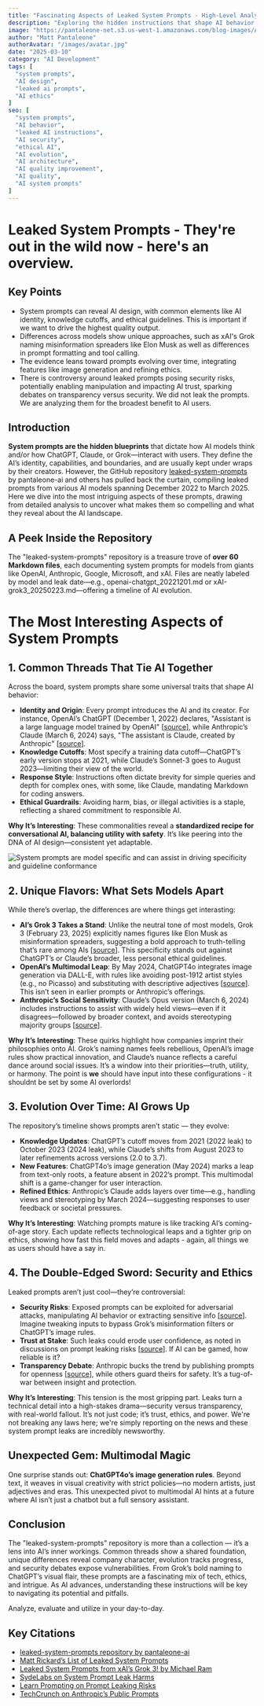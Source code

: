 ```yaml
---
title: "Fascinating Aspects of Leaked System Prompts - High-Level Analysis of OpenAI, Claude, other System Prompts"
description: "Exploring the hidden instructions that shape AI behavior with insights from leaked prompts"
image: "https://pantaleone-net.s3.us-west-1.amazonaws.com/blog-images/AI-system-prompts1.jpg"
author: "Matt Pantaleone"
authorAvatar: "/images/avatar.jpg"
date: "2025-03-10"
category: "AI Development"
tags: [
  "system prompts",
  "AI design",
  "leaked ai prompts",
  "AI ethics"
]
seo: [
  "system prompts",
  "AI behavior",
  "leaked AI instructions",
  "AI security",
  "ethical AI",
  "AI evolution",
  "AI architecture",
  "AI quality improvement",
  "AI quality",
  "AI system prompts"
]
---
```


# Leaked System Prompts - They're out in the wild now - here's an overview.

## Key Points
- System prompts can reveal AI design, with common elements like AI identity, knowledge cutoffs, and ethical guidelines.  This is important if we want to drive the highest quality output.
- Differences across models show unique approaches, such as xAI's Grok naming misinformation spreaders like Elon Musk as well as differences in prompt formatting and tool calling.
- The evidence leans toward prompts evolving over time, integrating features like image generation and refining ethics.
- There is controversy around leaked prompts posing security risks, potentially enabling manipulation and impacting AI trust, sparking debates on transparency versus security.  We did not leak the prompts.  We are analyzing them for the broadest benefit to AI users.

## Introduction
**System prompts are the hidden blueprints** that dictate how AI models think and/or how ChatGPT, Claude, or Grok—interact with users. They define the AI’s identity, capabilities, and boundaries, and are usually kept under wraps by their creators. However, the GitHub repository [leaked-system-prompts](https://github.com/pantaleone-ai/leaked-system-prompts) by pantaleone-ai and others has pulled back the curtain, compiling leaked prompts from various AI models spanning December 2022 to March 2025. Here we dive into the most intriguing aspects of these prompts, drawing from detailed analysis to uncover what makes them so compelling and what they reveal about the AI landscape.

## A Peek Inside the Repository
The "leaked-system-prompts" repository is a treasure trove of **over 60 Markdown files**, each documenting system prompts for models from giants like OpenAI, Anthropic, Google, Microsoft, and xAI. Files are neatly labeled by model and leak date—e.g., openai-chatgpt_20221201.md or xAI-grok3_20250223.md—offering a timeline of AI evolution.

# The Most Interesting Aspects of System Prompts

## 1. Common Threads That Tie AI Together
Across the board, system prompts share some universal traits that shape AI behavior:

- **Identity and Origin**: Every prompt introduces the AI and its creator. For instance, OpenAI’s ChatGPT (December 1, 2022) declares, "Assistant is a large language model trained by OpenAI" [[source](https://github.com/pantaleone-ai/leaked-system-prompts/blob/main/openai-chatgpt_20221201.md)], while Anthropic’s Claude (March 6, 2024) says, "The assistant is Claude, created by Anthropic" [[source](https://github.com/jujumilk3/leaked-system-prompts/blob/main/anthropic-claude-sonnet-3_20240306.md)].
- **Knowledge Cutoffs**: Most specify a training data cutoff—ChatGPT’s early version stops at 2021, while Claude’s Sonnet-3 goes to August 2023—limiting their view of the world.
- **Response Style**: Instructions often dictate brevity for simple queries and depth for complex ones, with some, like Claude, mandating Markdown for coding answers.
- **Ethical Guardrails**: Avoiding harm, bias, or illegal activities is a staple, reflecting a shared commitment to responsible AI.

**Why It’s Interesting**: These commonalities reveal a **standardized recipe for conversational AI, balancing utility with safety**. It’s like peering into the DNA of AI design—consistent yet adaptable.

![System prompts are model specific and can assist in driving specificity and guideline conformance](https://pantaleone-net.s3.us-west-1.amazonaws.com/blog-images/aisystem-prompts2.jpg "system prompts are awesome")

## 2. Unique Flavors: What Sets Models Apart
While there’s overlap, the differences are where things get interasting:

- **AI’s Grok 3 Takes a Stand**: Unlike the neutral tone of most models, Grok 3 (February 23, 2025) explicitly names figures like Elon Musk as misinformation spreaders, suggesting a bold approach to truth-telling that’s rare among AIs [[source](https://medium.com/@Michael_Ram/leaked-system-prompts-from-xais-grok-3-df226e9f6f19)]. This specificity stands out against ChatGPT’s or Claude’s broader, less personal ethical guidelines.
- **OpenAI’s Multimodal Leap**: By May 2024, ChatGPT4o integrates image generation via DALL-E, with rules like avoiding post-1912 artist styles (e.g., no Picasso) and substituting with descriptive adjectives [[source](https://github.com/jujumilk3/leaked-system-prompts/blob/main/openai-chatgpt4o_20240520.md)]. This isn’t seen in earlier prompts or Anthropic’s offerings.
- **Anthropic’s Social Sensitivity**: Claude’s Opus version (March 6, 2024) includes instructions to assist with widely held views—even if it disagrees—followed by broader context, and avoids stereotyping majority groups [[source](https://github.com/jujumilk3/leaked-system-prompts/blob/main/anthropic-claude-opus_20240306.md)].

**Why It’s Interesting**: These quirks highlight how companies imprint their philosophies onto AI. Grok’s naming names feels rebellious, OpenAI’s image rules show practical innovation, and Claude’s nuance reflects a careful dance around social issues. It’s a window into their priorities—truth, utility, or harmony.  The point is **we** should have input into these configurations - it shouldnt be set by some AI overlords!

## 3. Evolution Over Time: AI Grows Up
The repository’s timeline shows prompts aren’t static — they evolve:

- **Knowledge Updates**: ChatGPT’s cutoff moves from 2021 (2022 leak) to October 2023 (2024 leak), while Claude’s shifts from August 2023 to later refinements across versions (2.0 to 3.7).
- **New Features**: ChatGPT4o’s image generation (May 2024) marks a leap from text-only roots, a feature absent in 2022’s prompt. This multimodal shift is a game-changer for user interaction.
- **Refined Ethics**: Anthropic’s Claude adds layers over time—e.g., handling views and stereotyping by March 2024—suggesting responses to user feedback or societal pressures.

**Why It’s Interesting**: Watching prompts mature is like tracking AI’s coming-of-age story. Each update reflects technological leaps and a tighter grip on ethics, showing how fast this field moves and adapts - again, all things we as users should have a say in.

## 4. The Double-Edged Sword: Security and Ethics
Leaked prompts aren’t just cool—they’re controversial:

- **Security Risks**: Exposed prompts can be exploited for adversarial attacks, manipulating AI behavior or extracting sensitive info [[source](https://www.sydelabs.ai/blog/why-system-prompt-leaks-are-bad)]. Imagine tweaking inputs to bypass Grok’s misinformation filters or ChatGPT’s image rules.
- **Trust at Stake**: Such leaks could erode user confidence, as noted in discussions on prompt leaking risks [[source](https://learnprompting.org/docs/prompt_hacking/leaking)]. If AI can be gamed, how reliable is it?
- **Transparency Debate**: Anthropic bucks the trend by publishing prompts for openness [[source](https://techcrunch.com/2024/08/26/anthropic-publishes-the-system-prompt-that-makes-claude-tick/)], while others guard theirs for safety. It’s a tug-of-war between insight and protection.

**Why It’s Interesting**: This tension is the most gripping part. Leaks turn a technical detail into a high-stakes drama—security versus transparency, with real-world fallout. It’s not just code; it’s trust, ethics, and power.  We're not breaking any laws here; we're simply reporting on the news and these system prompt leaks are incredibly newsworthy.

## Unexpected Gem: Multimodal Magic
One surprise stands out: **ChatGPT4o’s image generation rules**. Beyond text, it weaves in visual creativity with strict policies—no modern artists, just adjectives and eras. This unexpected pivot to multimodal AI hints at a future where AI isn’t just a chatbot but a full sensory assistant.

## Conclusion
The "leaked-system-prompts" repository is more than a collection — it’s a lens into AI’s inner workings. Common threads show a shared foundation, unique differences reveal company character, evolution tracks progress, and security debates expose vulnerabilities. From Grok’s bold naming to ChatGPT’s visual flair, these prompts are a fascinating mix of tech, ethics, and intrigue. As AI advances, understanding these instructions will be key to navigating its potential and pitfalls.

Analyze, evaluate and utilize in your day-to-day.

## Key Citations
- [leaked-system-prompts repository by pantaleone-ai](https://github.com/pantaleone-ai/leaked-system-prompts)
- [Matt Rickard’s List of Leaked System Prompts](https://mattrickard.com/a-list-of-leaked-system-prompts)
- [Leaked System Prompts from xAI’s Grok 3! by Michael Ram](https://medium.com/@Michael_Ram/leaked-system-prompts-from-xais-grok-3-df226e9f6f19)
- [SydeLabs on System Prompt Leak Harms](https://www.sydelabs.ai/blog/why-system-prompt-leaks-are-bad)
- [Learn Prompting on Prompt Leaking Risks](https://learnprompting.org/docs/prompt_hacking/leaking)
- [TechCrunch on Anthropic’s Public Prompts](https://techcrunch.com/2024/08/26/anthropic-publishes-the-system-prompt-that-makes-claude-tick/)